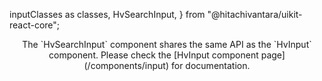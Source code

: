   inputClasses as classes,
  HvSearchInput,
} from "@hitachivantara/uikit-react-core";


<Header
  params={{ name: "SearchInput", classes }}
  Component={HvSearchInput}
  componentName="HvSearchInput"
  controls={{
    label: { type: "text", defaultValue: "Search" },
    description: { type: "text", defaultValue: "Please enter a search term" },
    placeholder: "Insert search term...",
    required: { defaultValue: true },
    readOnly: { defaultValue: false },
    disabled: { defaultValue: false },
  }}
  decoratorClassName="w-full"
/>

<Callout type="info">
  The `HvSearchInput` component shares the same API as the `HvInput` component.
  Please check the [HvInput component page](/components/input) for
  documentation.
</Callout>
